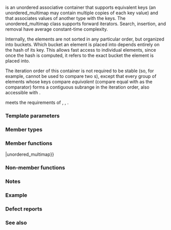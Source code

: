 {{cpp/title|unordered_multimap}}
{{cpp/container/unordered_multimap/navbar}}
{{dcl begin}}
{{dcl header|unordered_map}}
{{dcl|num=1|since=c++11|1=
template&lt;
    class Key,
    class T,
    class Hash = std::hash&lt;Key&gt;,
    class KeyEqual = std::equal_to&lt;Key&gt;,
    class Allocator = std::allocator&lt;std::pair&lt;const Key, T&gt;&gt;
&gt; class unordered_multimap;
}}
{{dcl|num=2|since=c++17|1=
namespace pmr {
    template&lt;
        class Key,
        class T,
        class Hash = std::hash&lt;Key&gt;,
        class Pred = std::equal_to&lt;Key&gt;
    &gt; using unordered_multimap =
          std::unordered_multimap&lt;Key, T, Hash, Pred,
              std::pmr::polymorphic_allocator&lt;std::pair&lt;const Key, T&gt;&gt;&gt;;
}
}}
{{dcl end}}

{{tt|std::unordered_multimap}} is an unordered associative container that supports equivalent keys (an unordered_multimap may contain multiple copies of each key value) and that associates values of another type with the keys. The unordered_multimap class supports forward iterators. Search, insertion, and removal have average constant-time complexity.

Internally, the elements are not sorted in any particular order, but organized into buckets. Which bucket an element is placed into depends entirely on the hash of its key. This allows fast access to individual elements, since once the hash is computed, it refers to the exact bucket the element is placed into.

The iteration order of this container is not required to be stable (so, for example, {{lc|std::equal}} cannot be used to compare two {{tt|std::unordered_multimap}}s), except that every group of elements whose keys compare ''equivalent'' (compare equal with {{lc|key_eq()}} as the comparator) forms a contiguous subrange in the iteration order, also accessible with {{lc|std::unordered_multimap::equal_range|equal_range()}}.

{{tt|std::unordered_multimap}} meets the requirements of {{named req|Container}}, {{named req|AllocatorAwareContainer}}, {{named req|UnorderedAssociativeContainer}}.

===Template parameters===
{{todo|Add descriptions of the template parameters.}}

===Member types===
{{dsc begin}}
{{dsc hitem|Type|Definition}}
{{dsc inc|cpp/container/dsc key_type|unordered_multimap}}
{{dsc inc|cpp/container/dsc mapped_type|unordered_multimap}}
{{dsc inc|cpp/container/dsc value_type|unordered_multimap}}
{{dsc inc|cpp/container/dsc size_type|unordered_multimap}}
{{dsc inc|cpp/container/dsc difference_type|unordered_multimap}}
{{dsc inc|cpp/container/dsc hasher|unordered_multimap}}
{{dsc inc|cpp/container/dsc key_equal|unordered_multimap}}
{{dsc inc|cpp/container/dsc allocator_type|unordered_multimap}}
{{dsc inc|cpp/container/dsc reference|unordered_multimap}}
{{dsc inc|cpp/container/dsc const_reference|unordered_multimap}}
{{dsc inc|cpp/container/dsc pointer|unordered_multimap}}
{{dsc inc|cpp/container/dsc const_pointer|unordered_multimap}}
{{dsc inc|cpp/container/dsc iterator|unordered_multimap}}
{{dsc inc|cpp/container/dsc const_iterator|unordered_multimap}}
{{dsc inc|cpp/container/dsc local_iterator|unordered_multimap}}
{{dsc inc|cpp/container/dsc const_local_iterator|unordered_multimap}}
{{dsc inc|cpp/container/dsc node_type|unordered_multimap}}
{{dsc end}}

===Member functions===
{{dsc begin}}
{{dsc inc|cpp/container/dsc constructor|unordered_multimap}}
{{dsc inc|cpp/container/dsc destructor|unordered_multimap}}
{{dsc inc|cpp/container/dsc operator{{=}}|unordered_multimap}}
{{dsc inc|cpp/container/dsc get_allocator|unordered_multimap}}

{{dsc h2|Iterators}}
{{dsc inc|cpp/container/dsc begin|unordered_multimap}}
{{dsc inc|cpp/container/dsc end|unordered_multimap}}

{{dsc h2|Capacity}}
{{dsc inc|cpp/container/dsc empty|unordered_multimap}}
{{dsc inc|cpp/container/dsc size|unordered_multimap}}
{{dsc inc|cpp/container/dsc max_size|unordered_multimap}}

{{dsc h2|Modifiers}}
{{dsc inc|cpp/container/dsc clear|unordered_multimap}}
{{dsc inc|cpp/container/dsc insert|unordered_multimap}}
{{dsc inc|cpp/container/dsc insert_range|unordered_multimap}}
{{dsc inc|cpp/container/dsc emplace|unordered_multimap}}
{{dsc inc|cpp/container/dsc emplace_hint|unordered_multimap}}
{{dsc inc|cpp/container/dsc erase|unordered_multimap}}
{{dsc inc|cpp/container/dsc swap|unordered_multimap}}
{{dsc inc|cpp/container/dsc extract|unordered_multimap}}
{{dsc inc|cpp/container/dsc merge|unordered_multimap}}

{{dsc h2|Lookup}}
{{dsc inc|cpp/container/dsc count|unordered_multimap}}
{{dsc inc|cpp/container/dsc find|unordered_multimap}}
{{dsc inc|cpp/container/dsc contains|unordered_multimap}}
{{dsc inc|cpp/container/dsc equal_range|unordered_multimap}}

{{dsc h2|Bucket interface}}
{{dsc inc|cpp/container/dsc begin(int)|unordered_multimap}}
{{dsc inc|cpp/container/dsc end(int)|unordered_multimap}}
{{dsc inc|cpp/container/dsc bucket_count|unordered_multimap}}
{{dsc inc|cpp/container/dsc max_bucket_count|unordered_multimap}}
{{dsc inc|cpp/container/dsc bucket_size|unordered_multimap}}
{{dsc inc|cpp/container/dsc bucket|unordered_multimap}}

{{dsc h2|Hash policy}}
{{dsc inc|cpp/container/dsc load_factor|unordered_multimap}}
{{dsc inc|cpp/container/dsc max_load_factor|unordered_multimap}}
{{dsc inc|cpp/container/dsc rehash|unordered_multimap}}
{{dsc inc|cpp/container/dsc reserve|unordered_multimap}}

{{dsc h2|Observers}}
{{dsc inc|cpp/container/dsc hash_function|unordered_multimap}}
{{dsc inc|cpp/container/dsc key_eq|unordered_multimap}}
{{dsc end}}

===Non-member functions===
{{dsc begin}}
{{dsc inc|cpp/container/dsc operator_cmp_unord|unordered_multimap}}
{{dsc inc|cpp/container/dsc swap2|unordered_multimap}}
{{dsc inc|cpp/container/dsc erase_if|unordered_multimap}}
{{dsc end}}

{{rrev|since=c++17|
==={{rl|deduction guides|Deduction guides}}===
}}

===Notes===
{{ftm begin|std=1|comment=1}}
{{ftm|__cpp_lib_containers_ranges|value=202202L|std=C++23|Ranges construction and insertion for containers}}
{{ftm end}}

===Example===
{{example}}

===Defect reports===
{{dr list begin}}
{{dr list item|wg=lwg|dr=2050|std=C++11|before=the definitions of {{tt|reference}}, {{tt|const_reference}}, {{tt|pointer}}&lt;br&gt;and {{tt|const_pointer}} were based on {{tt|allocator_type}}|after=based on {{tt|value_type}} and&lt;br&gt;{{lc|std::allocator_traits}}}}
{{dr list end}}

===See also===
{{dsc begin}}
{{dsc inc|cpp/container/dsc unordered_map}}
{{dsc inc|cpp/container/dsc multimap}}
{{dsc inc|cpp/container/dsc flat_multimap}}
{{dsc end}}

{{langlinks|de|es|fr|it|ja|pt|ru|zh}}